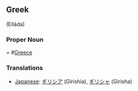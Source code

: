 ==Greek==
(Elláda)
===Proper Noun====
<!--Χώρα-->#[[Greece]]

===Translations===
*[[Japanese]]: [[ギリシア]] (Girishia), [[ギリシャ]] (Girisha)